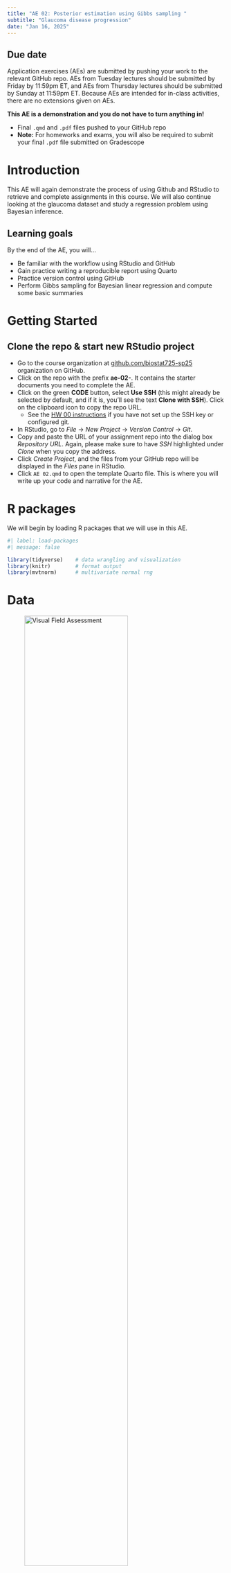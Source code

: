 ```yaml
---
title: "AE 02: Posterior estimation using Gibbs sampling "
subtitle: "Glaucoma disease progression"
date: "Jan 16, 2025"
---
```


::: callout-important
## Due date

Application exercises (AEs) are submitted by pushing your work to the relevant GitHub repo. AEs from Tuesday lectures should be submitted by Friday by 11:59pm ET, and AEs from Thursday lectures should be submitted by Sunday at 11:59pm ET. Because AEs are intended for in-class activities, there are no extensions given on AEs.

**This AE is a demonstration and you do not have to turn anything in!**

-   Final `.qmd` and `.pdf` files pushed to your GitHub repo
-   **Note:** For homeworks and exams, you will also be required to submit your final `.pdf` file submitted on Gradescope
:::

# Introduction

This AE will again demonstrate the process of using Github and RStudio to retrieve and complete assignments in this course. We will also continue looking at the glaucoma dataset and study a regression problem using Bayesian inference.

## Learning goals

By the end of the AE, you will...

-   Be familiar with the workflow using RStudio and GitHub
-   Gain practice writing a reproducible report using Quarto
-   Practice version control using GitHub
-   Perform Gibbs sampling for Bayesian linear regression and compute some basic summaries

# Getting Started

## Clone the repo & start new RStudio project

-   Go to the course organization at [github.com/biostat725-sp25](https://github.com/biostat725-sp25) organization on GitHub.
-   Click on the repo with the prefix **ae-02-**. It contains the starter documents you need to complete the AE.
-   Click on the green **CODE** button, select **Use SSH** (this might already be selected by default, and if it is, you'll see the text **Clone with SSH**). Click on the clipboard icon to copy the repo URL.
    -   See the [HW 00 instructions](https://biostat725-sp25.netlify.app/hw/hw-00#connect-rstudio-and-github) if you have not set up the SSH key or configured git.
-   In RStudio, go to *File* $\rightarrow$ *New Project* $\rightarrow$ *Version Control* $\rightarrow$ *Git*.
-   Copy and paste the URL of your assignment repo into the dialog box *Repository URL*. Again, please make sure to have *SSH* highlighted under *Clone* when you copy the address.
-   Click *Create Project*, and the files from your GitHub repo will be displayed in the *Files* pane in RStudio.
-   Click `AE 02.qmd` to open the template Quarto file. This is where you will write up your code and narrative for the AE.

# R packages

We will begin by loading R packages that we will use in this AE.

```r
#| label: load-packages
#| message: false

library(tidyverse)    # data wrangling and visualization
library(knitr)        # format output
library(mvtnorm)      # multivariate normal rng
```

# Data

![Visual Field Assessment](images/Picture1.jpg){fig-alt="vf" fig-align="center" width="75%"}

The data are on patients with glaucoma from the [Rotterdam Ophthalmic Data Repository](http://www.rodrep.com/longitudinal-glaucomatous-vf-data---description.html). Glaucoma is the leading cause of irreversible blindness world wide with over 60 million glaucoma patients as of 2012. Since impairment caused by glaucoma is irreversible, early detection of disease progression is crucial for effective treatment. Patients with glaucoma are routinely followed up and administered visual fields, a functional assessment of their vision. After each visual field test their current disease status is reported as a mean deviation value, measured in decibels (dB). A lower mean deviation indicates worse vision. An important predictor of disease progression is intraocular pressure (IOP), the pressure of fluids inside your eye.

We will focus on two variables:

-   `iop`: intraocular pressure, measured in millimeters of mercury (mmHg)

-   `progression`: rate of disease progression, measured as the number dB lost per year (dB/year)

The goal of this analysis is to use the IOP to understand variability in disease progression in glaucoma patients. The data is available in the `ae-02-` repo and is called `glaucoma.rds`.

```r
#| label: glimpse-data
glaucoma <- readRDS(file = "glaucoma.rds")
glimpse(glaucoma)
```

```r
glaucoma <- readRDS(file = "data/glaucoma.rds")
glimpse(glaucoma)
```

# Exploratory data analysis

Let's begin by examining the univariate distributions of the disease progression and IOP. The code to visualize and calculate summary statistics for `progression` is below.

```r
#| label: progression-viz
#| warning: false

ggplot(data = glaucoma, aes(x = progression)) + 
  geom_histogram() +
  labs(x = "Disease progression (db/year)", 
       y = "Count",
       title = "Disease progression in glaucoma patients")
```

```r
#| label: progression-summary
glaucoma |>
  summarise(min = min(progression), q1 = quantile(progression, 0.25), 
            median = median(progression), q3 = quantile(progression, 0.75), 
            max = max(progression), mean = mean(progression), sd = sd(progression)) |>
  kable(digits = 3)
```

# Posterior estimation

You want to fit a model of the form

$$
progression_i = \beta_0 + \beta_1 ~ iop_i + \epsilon, \hspace{5mm} \epsilon \sim N(0, \sigma^2).
$$

We can obtain samples from the posterior distribution for the regression parameters using the specification from the slides. We define the data objects needed for posterior estimation.

```r
X <- cbind(1, glaucoma$iop) # covariate matrix
Y <- glaucoma$progression # outcome definition
p <- ncol(X) - 1 # number of covariates (excluding the intercept)
n <- length(Y) # number of observations
```

We will then define hyperparameters for the priors. We will choose a weakly informative prior. We will discuss more about priors in subsequent lectures. For now, we will place the following priors: $\boldsymbol{\beta} \sim N(\boldsymbol{\beta}_0,\sigma_{\beta}^2 \mathbf{I}_2)$ and $\sigma^2 \sim \text{Inv-Gamma}(a,b)$.

```r
sigma_beta2 <- 10
beta0 <- rep(0, p + 1)
a <- 3 
b <- 1
```

We can now obtain samples from the posterior using Gibbs sampling. Let's set $S=5,000$. We begin by randomly initializing $\sigma^2$.

```r
S <- 5000
sigma2 <- exp(rnorm(1)) # initial value
```

Run a `for` loop over samples.

```r
samples <- NULL
for (s in 1:S) {
  
  ###Sample from full conditional for beta
  var_beta <- chol2inv(chol(t(X) %*% X / sigma2 + diag(p + 1) / sigma_beta2))
  mean_beta <- var_beta %*% (beta0 / sigma_beta2 + t(X) %*% Y / sigma2)
  beta <- as.numeric(rmvnorm(1, mean_beta, var_beta))
  
  ###Sample from full conditional for sigma2
  quadratic <- as.numeric(t(Y - X %*% beta) %*% (Y - X %*% beta))
  sigma2 <- 1 / rgamma(1, shape = a + n / 2, rate = b + quadratic / 2)
  
  ###Save samples
  samples <- rbind(samples, c(beta, sigma2))
  
}
```

# Insepction of Gibbs sampler

We can begin by inspecting the posterior density and traceplots.

```r
#| echo: true
#| fig-align: "center"
#| fig-height: 3
#| layout-nrow: 2
dat.fig <- data.frame(
  parameter = rep(c("beta[0]", "beta[1]", "sigma^2"), each = S),
  index = rep(1:S, 3),
  value = as.numeric(samples)
)
ggplot(dat.fig, aes(x = value)) +
  geom_density(lwd = 1.5) +
  facet_grid(. ~ parameter, labeller = label_parsed, scales = "free_x") +
  ylab("Density") +
  xlab("Parameter value")
ggplot(dat.fig, aes(x = index, y = value)) + 
  geom_line(lwd = 0.5) + 
  facet_grid(. ~ parameter, labeller = label_parsed, scales = "free_x") + 
  ylab("Parameter value") +
  xlab("Sample index")
```

The traceplots do not exhibit much autocorrelation, indicating our samples have properly converged. We will dive into this much more in subsequent lectures.

# Exercises

## Exercise 1

Compute the posterior mean and standard deviation for the intercept, slope, and measurement error. Provide an interpretation for each of these parameter estimates.

**Answer:**

```r
#| label: ex1

# add code here

```

## Exercise 2

Compute a 95% confidence interval for the regression slope. Provide an interpretation for this confidence interval.

**Answer:**

```r
#| label: ex2

# add code here

```

## Exercise 3

Compute a one-sided Bayesian p-value for the regression slope: $P(\beta_1 < 0)$. Interpret the results in plain English. Is intraocular pressure associated with disease progression?

**Answer:**

```r
#| label: ex3

# add code here

```

::: callout-important
To submit the AE:

-   Render the document to produce the PDF with all of your work from today's class.
-   Push all your work to your AE repo on GitHub. You're done! 🎉

**This AE is a demonstration and you do not have to turn anything in!**
:::
